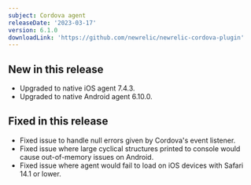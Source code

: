 ```yaml
---
subject: Cordova agent
releaseDate: '2023-03-17'
version: 6.1.0
downloadLink: 'https://github.com/newrelic/newrelic-cordova-plugin'
---
```


## New in this release

* Upgraded to native iOS agent 7.4.3.
* Upgraded to native Android agent 6.10.0.

## Fixed in this release

* Fixed issue to handle null errors given by Cordova's event listener.
* Fixed issue where large cyclical structures printed to console would cause out-of-memory issues on Android.
* Fixed issue where agent would fail to load on iOS devices with Safari 14.1 or lower.

